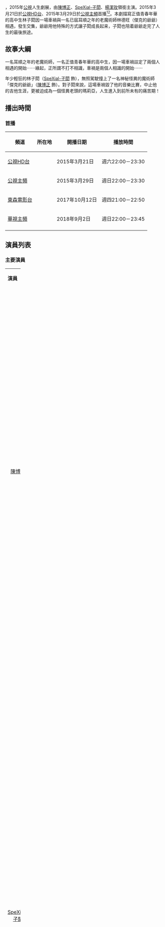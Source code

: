 {{Infobox Television
| show_name            = 傑克的爺爺
| original_name        = Jack's Grandfather
| image                =
| caption              = 
| genre                = [[電視電影|電視電影]]
| format               = 
| creator              = 
| developer            = 
| writer               = [[齊錫麟|齊錫麟]]、[[王雅麗|王雅麗]]、[[林宏杰|林宏-{杰}-]]、[[林子平|林子平]]、[[可米創文中心|可米創文中心]]
| director             = [[林宏杰|林宏-{杰}-]]
| presenter            = 
| starring             = [[陳博正|陳博正]]、[[林子閎|SpeXial-子閎]]、[[楊潔玫|楊潔玫]]
| judges               = 
| voices               = 
| narrated             = 
| theme_music_composer = 
| opentheme            = 
| endtheme             = [[陳志介|赤世代-介]]《因為有你》
| country              = {{ROC-TW}}
| language             = [[國語|國語]]、[[台語|台語]]
| num_seasons          = <!-- or num_series -->
| num_episodes         = 
| list_episodes        = 
| slogan               = 
| executive_producer   = [[陳宗智|陳宗智]]
| supervising_producer = [[張朝晟|張朝晟]]
| producer             = [[劉祥廷|劉祥廷]]、[[李澭翔|李澭翔]]
| co_exec       = [[李曉梅|李曉梅]]
| editor               = 
| location             = {{ROC-TW}}
| cinematography       = [[孫全岑|孫全岑]]
| camera               = 
| runtime              = 90分鐘（含[[廣告|廣告]]）
| company              = 
| distributor          = 
| channel              = [[公視HD台|公視HD台]]
| picture_format       = 高畫質 1920X[[1080i|1080i]]電視電影
| audio_format         = [[立體聲|立體聲]]
| first_run            = {{TWN}}
| first_aired          = {{start date|2015|03|21}}
| last_aired         = {{end date|2015|03|21}}

| channel_1            = [[公視主頻|公視主頻]]
| picture_format_1     = 高畫質 1920X[[1080i|1080i]]電視電影
| audio_format_1       = [[立體聲|立體聲]]
| first_run_1          = {{TWN}}
| first_aired_1        = {{start date|2015|03|29}}
| last_aired_1         = {{end date|2015|03|29}}
| status               = 
| preceded_by          = 
| followed_by          = 
| related              =
| website              = http://web.pts.org.tw/php/mealc/life/index.php?XPAGE=VIEW&XMAENO=2566
| production_website   = 
| imdb_id              = 
}}

{{engname|《傑克的爺爺》|''Jack's Grandfather''}}，2015年[[公視|公視]]人生劇展，由[[陳博正|陳博正]]、[[林子閎|SpeXial-子閎]]、[[楊潔玫|楊潔玫]]領銜主演。2015年3月21日於[[公視HD台|公視HD台]]、2015年3月29日於[[公視主頻|公視主頻]]首播<ref>{{cite web|url=http://www.chinatimes.com/realtimenews/20150327003894-260404|title=林子閎為《傑克的爺爺》學魔術 不奢望當魔術師|publisher=中時電子報|date=2015-03-27|accessdate=2016-10-02|archive-date=2019-05-15|archive-url=https://web.archive.org/web/20190515174140/https://www.chinatimes.com/realtimenews/20150327003894-260404|dead-url=no}}</ref><ref>{{cite web|url=http://star.ettoday.net/news/489092|title=兩岸男神／SpeXial林子閎學魔術　自曝翹家糗事|publisher=ETtoday星光雲|date=2015-04-08|accessdate=2016-10-02|archive-date=2019-09-04|archive-url=https://web.archive.org/web/20190904183531/https://star.ettoday.net/news/489092|dead-url=no}}</ref>。本劇描寫正值青春年華的高中生林子閎因一場車禍與一名已屆耳順之年的老魔術師林德旺（傑克的爺爺）相遇，發生交集，爺爺用他特殊的方式讓子閎成長起来，子閎也陪着爺爺走完了人生的最後旅途。

== 故事大綱 ==
一名耳順之年的老魔術師，一名正值青春年華的高中生，因一場車禍註定了兩個人相遇的開始⋯⋯緣起，正所謂不打不相識，車禍是兩個人相識的開始⋯⋯

年少輕狂的林子閎（[[林子閎|SpeXial-子閎]] 飾），無照駕駛撞上了一名神秘怪異的魔術師「傑克的爺爺」（[[陳博正|陳博正]] 飾）。對子閎來說，這場車禍毀了他的音樂比賽，中止他的吉他生涯，更被迫成為一個怪異老頭的瑪莉亞，人生進入到前所未有的痛苦期！

== 播出時間 ==
{{Note24hUTC+8}}
{{UTC+8}}
=== 首播 ===
{| class="wikitable" style="text-align:center" 
|-  
! 頻道 || 所在地 || 開播日期 || 播放時間
|- 
|[[公視HD台|公視HD台]]||rowspan=4|{{TWN}}||2015年3月21日||週六22:00－23:30
|-
|[[公視主頻|公視主頻]]||2015年3月29日||週日22:00－23:30
|-
|[[東森電影台|東森電影台]]||2017年10月12日||週四21:00－22:50
|-
|[[華視主頻|華視主頻]]||2018年9月2日||週日22:00－23:45
|-
|}

== 演員列表 ==
=== 主要演員 ===
{|class="wikitable" width="100%"
|- style="background:green; color:snow" align=center 
|width="10%"|'''演員''' || width="10%"|'''角色''' || '''介紹'''
|-
|<center>[[陳博正|陳博正]]||<center>林德旺<br>（傑克的爺爺）||耳順之年怪異幽默的老魔術師，每星期都會到醫院為重症病童表演魔術。被子閎無照駕駛摩托車撞傷後，以擔任他的魔術助手一個月作和解條件。欺騙子閎練習魔術是很好的復建，實情是為了完成與孫子之間的約定。
|-
|<center>[[林子閎|SpeXial-子閎]]||<center>林子閎||正值青春年華的高三學生、叛逆「屁孩」，「洛克兒樂團」的主唱及吉他手。從小在單親家庭長大，被同學取笑是沒有爸爸的小孩，因此沒有自信，直到接觸音樂後找到人生目標。因沒有通過「海洋音樂祭」初選而無照駕駛摩托車，卻撞傷老魔術師「傑克的爺爺」，最後以擔任他的魔術助手一個月作和解條件。
|-
|<center>[[楊潔玫|楊潔玫]]||<center>子閎母||子閎的母親，理髮店的老板娘。在子閎年幼時與丈夫離婚，其後獨力撫養子閎。
|-
|<center>[[郭璇|郭璇]]||<center>祖兒||子閎的女朋友，「洛克兒樂團」的鍵盤手。在子閎擔任「傑克的爺爺」的魔術助手時幫他照顧母親，並且經常去探望他。
|}

=== 其他演員 ===
{|class="wikitable" width="100%"
|- style="background:green; color:snow" align=center 
|width="10%"|'''演員''' || width="10%"|'''角色''' || '''介紹'''
|-
|<center>[[游小白|游小白]]||<center>小光||子閎的朋友，「洛克兒樂團」的吉他手。在得知不能通過「海洋音樂祭」初選後，被子閎借走摩托車。
|-
|<center>[[陳志弘|陳志弘]]||<center>小鏘||子閎的朋友，「洛克兒樂團」的鼓手。
|-
|<center>[[蕭存宏|蕭存宏]]||<center>大炳||子閎的朋友，「洛克兒樂團」的低音吉他手。
|-
|<center>[[潘冠宏|潘冠宏]]||<center>警員||負責處理子閎無牌駕駛及交通違規的案件。
|-
|<center>[[蕭永裕|蕭永裕]]||<center>警員||負責處理子閎無牌駕駛及交通違規的案件。
|-
|<center>[[邱天麟|邱天麟]]||<center>醫生||醫院內科醫生，「傑克的爺爺」的主診醫生。
|-
|<center>[[梁舒涵|梁舒涵]]||<center>護士||醫院護士，「洛克兒樂團」的粉絲。
|-
|<center>[[楊順言|楊順言]]||<center>學弟||子閎的學弟。因為子閎嚴重違反校規而被取消代表學校表演資格，所以「洛克兒樂團」團員找他代替子閎參賽。
|-
|<center>[[廖珮妤|廖珮妤]]||<center>喬喬||醫院「兒童之家」的重症患者，每星期都會去看「傑克的爺爺」表演魔術。
|-
|<center>[[張靜文|張靜文]]||<center>喬喬媽||喬喬的母親。
|-
|<center>[[沈昶宏|沈昶宏]]||<center>林子閎<br>（小傑克）||「傑克的爺爺」的孫子，與主角林子閎同名同姓，而且同年出生。從小喜歡跟爺爺學習魔術，在八歲生日當天與爺爺約定十年後學習「斗篷魔術」。其後與父母出國，但因父親遇到財政困難而全家自殺身亡。
|-
|<center>[[王博玄|王博玄]]||<center>小傑克父||「傑克的爺爺」的兒子，傑克的父親。在傑克八歲生日的幾天後舉家出國，但因遇到財政困難（有指是因賭博或生意失敗欠債）而與家人自殺身亡。
|-
|<center>[[林煜雯|林煜雯]]||<center>小傑克母||「傑克的爺爺」的媳婦，傑克的母親。在傑克八歲生日的幾天後舉家出國，但因丈夫遇到財政困難而全家自殺身亡。
|-
|<center>[[魏建宗|魏建宗]]||<center>房仲||幫助「傑克的爺爺」賣掉房子，把所得款項及自己的仲介費全數捐給「兒童之家」。
|-
|<center>[[張育綺|張育綺]]||<center>房仲||幫助「傑克的爺爺」賣掉房子，把所得款項及自己的仲介費全數捐給「兒童之家」。
|-
|<center>[[李潔亭|李潔亭]]||<center>導師||子閎就讀高中的導師。「傑克的爺爺」得知子閎因違反校規而被取消代表學校表演資格，於是向她請求恢復子閎的參賽資格。
|-
|<center>[[黃一嘉|黃一嘉]]||<center>主任||子閎就讀高中的主任。「傑克的爺爺」得知子閎因違反校規而被取消代表學校表演資格，於是向他請求恢復子閎的參賽資格。
|-
|<center>[[張忠瑞|張忠瑞]]||<center>校長||子閎就讀高中的校長。「傑克的爺爺」得知子閎因違反校規而被取消代表學校表演資格，於是向他請求恢復子閎的參賽資格。最後決定恢復子閎的參賽資格，將功補過。
|}

=== 特別演出 ===
{|class="wikitable" width="100%"
|- style="background:green; color:snow" align=center 
|width="10%"|'''演員''' || width="10%"|'''角色''' || '''介紹'''
|-
|<center>[[王治平|王治平]]||<center>評審||「見證天團」北區總決選評審之一。
|-
|<center>[[粘立人|粘立人]]||<center>評審||「見證天團」北區總決選評審之一。
|-
|<center>[[利政南|利政南]]||<center>評審||「見證天團」北區總決選評審之一。
|}

==電視劇歌曲==	
{|class="wikitable" style="width:50%"
|- style="width:100%; background:cornflowerblue; color:snow" align=center	
|'''曲別'''||'''歌名'''||'''演唱者'''|||'''作詞'''||'''作曲'''
|-align=center 
|主題曲||因為有你||[[陳志介|赤世代-介]]||[[陳德修|赤世代-脩]]||[[陳德修|赤世代-脩]]
|}

==製作團隊==
*導演：林宏杰
*副導演：喬湘
*編劇：齊錫麟、王雅麗、林宏杰、林子平
*製作人：劉祥廷、李澭翔
*執行製片：王智永

==感謝==
*[[南強高級工商職業學校|南強高級工商職業學校]]
*粘立人魔術館
*[[嘉義基督教醫院|嘉義基督教醫院]] 江振豪醫師

==參考資料==
===標註===
{{reflist|2}}

== 作品變遷 ==
{{電視節目的變遷
|電視台={{flagicon|Taiwan}} [[公視HD台|公視HD台]]
|播放檔次=週五、六22:00－23:30
|節目名稱=傑克的爺爺<br />（2015年3月21日）
|上一節目=[[偷窺心事|偷窺心事]]<br />（2015年3月20日）
|下一節目=[[打破皮涅塔|打破皮涅塔]]<br />（2015年3月27日）
}}
{{電視節目的變遷
|電視台={{flagicon|Taiwan}} [[公視主頻|公視主頻]]
|播放檔次=週日22:00－23:30
|節目名稱=傑克的爺爺<br />（2015年3月29日）
|上一節目=[[偷窺心事|偷窺心事]]<br />（2015年3月22日）
|下一節目=[[打破皮涅塔|打破皮涅塔]]<br />（2015年4月5日）
}}
{{電視節目的變遷
|電視台={{flagicon|Taiwan}} [[東森電影台|東森電影台]]
|播放檔次=週四94優電影21:00－22:50
|節目名稱=傑克的爺爺<br />（2017年10月12日）

}}
[[Category:2015年電視電影|Category:2015年電視電影]]
[[Category:公視電視劇|Category:公視電視劇]]
[[Category:公視人生劇展|Category:公視人生劇展]]
[[Category:魔术电影|Category:魔术电影]]
[[Category:東森電視外購節目|Category:東森電視外購節目]]
[[Category:華視外購電視節目|Category:華視外購電視節目]]
[[Category:2015年臺灣電影作品|Category:2015年臺灣電影作品]]